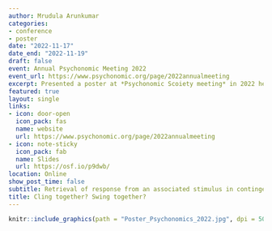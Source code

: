 ```yaml
---
author: Mrudula Arunkumar
categories:
- conference
- poster
date: "2022-11-17"
date_end: "2022-11-19"
draft: false
event: Annual Psychonomic Meeting 2022
event_url: https://www.psychonomic.org/page/2022annualmeeting
excerpt: Presented a poster at *Psychonomic Scoiety meeting* in 2022 held at Boston, USA on how prior associations between stimuli benefit learning from contingencies but not with transient stimulus response bindings.
featured: true
layout: single
links:
- icon: door-open
  icon_pack: fas
  name: website
  url: https://www.psychonomic.org/page/2022annualmeeting
- icon: note-sticky
  icon_pack: fab
  name: Slides
  url: https://osf.io/p9dwb/
location: Online
show_post_time: false
subtitle: Retrieval of response from an associated stimulus in contingency learning and stimulus response binding
title: Cling together? Swing together?
---
```


```r
knitr::include_graphics(path = "Poster_Psychonomics_2022.jpg", dpi = 5000)
```

